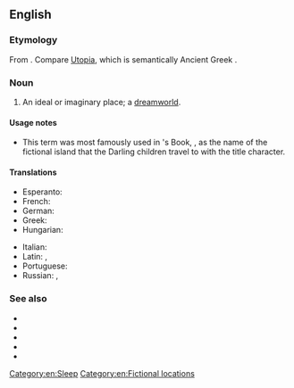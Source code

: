 ==English==

===Etymology===
From {{affix|en|never|alt1=Never|land}}. Compare [[Utopia]], which is semantically Ancient Greek {{affix|grc|οὐ|gloss1=not, no|τόπος|gloss2=place, region|nocat=1}}.

===Noun===
{{en-noun}}

# An ideal or imaginary place; a [[dreamworld]].

====Usage notes====
* This term was most famously used in {{w|J.M. Barrie}}'s Book, '''{{w|Peter Pan}}''', as the name of the fictional island that the Darling children travel to with the title character.

====Translations====
{{trans-top|an ideal or imaginary place}}
* Esperanto: {{t|eo|neniamlando}}
* French: {{t+|fr|pays imaginaire|m}}
* German: {{t|de|Nimmerland|n}}
* Greek: {{t|el|χώρα του ποτέ|f}}
* Hungarian: {{t|hu|sohaország}}
{{trans-mid}}
* Italian: {{t|it|isola che non c'è}}
* Latin: {{t|la|insula imaginaria|f}}, {{t|la|terra imaginaria}}
* Portuguese: {{t|pt|terra do nunca|f}}
* Russian: {{t|ru|нетла́ндия|f}}, {{t|ru|небыля́ндия}}
{{trans-bottom}}

===See also===
* {{l|en|dreamworld}}
* {{l|en|dreamland}}
* {{l|en|fantasy land}}
* {{l|en|la-la land}}
* {{l|en|never-never land}}

[[Category:en:Sleep]]
[[Category:en:Fictional locations]]